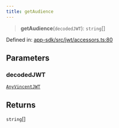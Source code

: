 ```yaml
---
title: getAudience
---
```


> **getAudience**(`decodedJWT`): `string`[]

Defined in: [app-sdk/src/jwt/accessors.ts:80](https://github.com/LIT-Protocol/Vincent/blob/5462864f5b471985671134e594d93faefcbfeb7e/packages/libs/app-sdk/src/jwt/accessors.ts#L80)

## Parameters

### decodedJWT

[`AnyVincentJWT`](/api-reference/app-sdk/jwt/type-aliases/AnyVincentJWT)

## Returns

`string`[]

